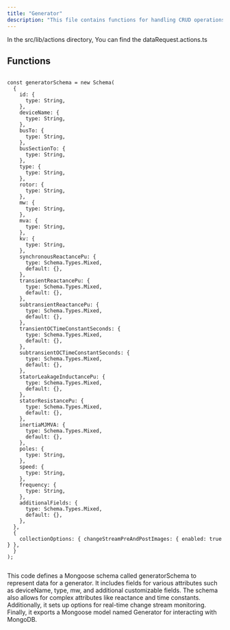 ```yaml
---
title: "Generator"
description: "This file contains functions for handling CRUD operations on data requests within a server application."
---
```


In the <Highlight>src/lib/actions</Highlight> directory, You can find the <Highlight>dataRequest.actions.ts</Highlight>

## Functions

```tsx:getAllDataRequests

const generatorSchema = new Schema(
  {
    id: {
      type: String,
    },
    deviceName: {
      type: String,
    },
    busTo: {
      type: String,
    },
    busSectionTo: {
      type: String,
    },
    type: {
      type: String,
    },
    rotor: {
      type: String,
    },
    mw: {
      type: String,
    },
    mva: {
      type: String,
    },
    kv: {
      type: String,
    },
    synchronousReactancePu: {
      type: Schema.Types.Mixed,
      default: {},
    },
    transientReactancePu: {
      type: Schema.Types.Mixed,
      default: {},
    },
    subtransientReactancePu: {
      type: Schema.Types.Mixed,
      default: {},
    },
    transientOCTimeConstantSeconds: {
      type: Schema.Types.Mixed,
      default: {},
    },
    subtransientOCTimeConstantSeconds: {
      type: Schema.Types.Mixed,
      default: {},
    },
    statorLeakageInductancePu: {
      type: Schema.Types.Mixed,
      default: {},
    },
    statorResistancePu: {
      type: Schema.Types.Mixed,
      default: {},
    },
    inertiaMJMVA: {
      type: Schema.Types.Mixed,
      default: {},
    },
    poles: {
      type: String,
    },
    speed: {
      type: String,
    },
    frequency: {
      type: String,
    },
    additionalFields: {
      type: Schema.Types.Mixed,
      default: {},
    },
  },
  {
    collectionOptions: { changeStreamPreAndPostImages: { enabled: true } },
  }
);


```

This code defines a Mongoose schema called generatorSchema to represent data for a generator. It includes fields for various attributes such as deviceName, type, mw, and additional customizable fields. The schema also allows for complex attributes like reactance and time constants. Additionally, it sets up options for real-time change stream monitoring. Finally, it exports a Mongoose model named Generator for interacting with MongoDB.